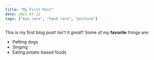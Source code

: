 ```yaml
---
title: "My First Post"
date: 2021-07-23
tags: ["eye care", "hand care", "posture"]
---
```

This is my first blog post! Isn't it *great*?
Some of my **favorite** things are:
* Petting dogs
* Singing
* Eating potato-based foods

